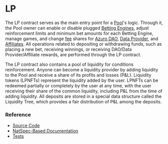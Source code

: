 # LP

The LP contract serves as the main entry point for a [Pool](/concepts/protocol/pools)'s logic. Through it, the Pool owner
can enable or disable plugged [Betting Engines](/concepts/protocol/betting-engines), adjust
reinforcement limits and minimum bet amounts for each Betting Engine, manage games, and
change [fee](/concepts/basic/rewards) shares for [Azuro DAO](/concepts/governance/overview),
[Data Provider](/concepts/basic/data-providers), and [Affiliates](/concepts/basic/affiliates). All operations
related to depositing or withdrawing funds, such as placing a new bet, receiving winnings, or receiving
DAO/Data Provider/Affiliate rewards, are performed through the LP contract.

The LP contract also contains a pool of liquidity for conditions reinforcement. Anyone can become a liquidity provider
by adding liquidity to the Pool and receive a share of its profits and losses (P&L). Liquidity tokens (LPNFTs) represent
the liquidity added by the user. LPNFTs can be redeemed partially or completely by the user at any time, with the user
receiving their share of the common liquidity, including P&L from the time of adding liquidity. All deposits are stored
in a special data structure called the Liquidity Tree, which provides a fair distribution of P&L among the deposits.


### Reference

- [Source Code](https://github.com/Azuro-protocol/Azuro-v2-public/blob/main/contracts/LP.sol)
- [NatSpec-Based Documentation](https://azuro-protocol.github.io/Azuro-v2-public/#/contracts/LP.sol:LP)
- [Tests](https://github.com/Azuro-protocol/Azuro-v2-public/blob/main/test/liquidity-test.js)

